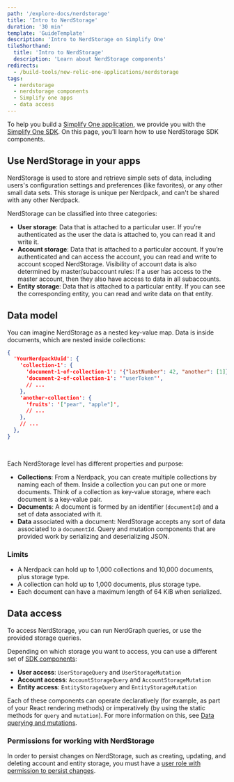 ```yaml
---
path: '/explore-docs/nerdstorage'
title: 'Intro to NerdStorage'
duration: '30 min'
template: 'GuideTemplate'
description: 'Intro to NerdStorage on Simplify One'
tileShorthand:
  title: 'Intro to NerdStorage'
  description: 'Learn about NerdStorage components'
redirects:
  - /build-tools/new-relic-one-applications/nerdstorage
tags:
  - nerdstorage
  - nerdstorage components
  - Simplify one apps
  - data access
---
```


<Intro>

To help you build a [Simplify One application](/use-cases/build-new-relic-one-applications), we provide you with the [Simplify One SDK](/client-side-sdk/index.html). On this page, you’ll learn how to use NerdStorage SDK components.

</Intro> 

## Use NerdStorage in your apps

NerdStorage is used to store and retrieve simple sets of data, including users's configuration settings and preferences (like favorites), or any other small data sets. This storage is unique per Nerdpack, and can't be shared with any other Nerdpack.

NerdStorage can be classified into three categories: 

- **User storage**: Data that is attached to a particular user. If you’re authenticated as the user the data is attached to, you can read it and write it.
- **Account storage**: Data that is attached to a particular account. If you’re authenticated and can access the account, you can read and write to account scoped NerdStorage. Visibility of account data is also determined by master/subaccount rules: If a user has access to the master account, then they also have access to data in all subaccounts.
- **Entity storage**: Data that is attached to a particular entity. If you can see the corresponding entity, you can read and write data on that entity.

## Data model

You can imagine NerdStorage as a nested key-value map. Data is inside documents, which are nested inside collections:

```json copy=false lineNumbers=false
{
  'YourNerdpackUuid': {
    'collection-1': {
      'document-1-of-collection-1': '{"lastNumber": 42, "another": [1]}',
      'document-2-of-collection-1': '"userToken"',
      // ...
    },
    'another-collection': {
      'fruits': '["pear", "apple"]',
      // ...
    },
    // ...
  },
}
```
<br />

Each NerdStorage level has different properties and purpose:

- **Collections**: From a Nerdpack, you can create multiple collections by naming each of them. Inside a collection you can put one or more documents. Think of a collection as key-value storage, where each document is a key-value pair.
- **Documents**: A document is formed by an identifier (```documentId```) and a set of data associated with it.
- **Data** associated with a document: NerdStorage accepts any sort of data associated to a ```documentId```. Query and mutation components that are provided work by serializing and deserializing JSON.

### Limits

- A Nerdpack can hold up to 1,000 collections and 10,000 documents, plus storage type.
- A collection can hold up to 1,000 documents, plus storage type.
- Each document can have a maximum length of 64 KiB when serialized.

## Data access

To access NerdStorage, you can run NerdGraph queries, or use the provided storage queries.

Depending on which storage you want to access, you can use a different set of [SDK components](/client-side-sdk/index.html):

- **User access**: ```UserStorageQuery``` and ```UserStorageMutation```
- **Account access**: ```AccountStorageQuery``` and ```AccountStorageMutation```
- **Entity access**: ```EntityStorageQuery``` and ```EntityStorageMutation```

Each of these components can operate declaratively (for example, as part of your React rendering methods) or imperatively (by using the static methods for ```query``` and ```mutation```). For more information on this, see [Data querying and mutations](/build-tools/new-relic-one-applications/query-and-store-data).

### Permissions for working with NerdStorage

In order to persist changes on NerdStorage, such as creating, updating, and deleting account and entity storage, you must have a [user role with permission to persist changes](https://docs.newrelic.com/docs/accounts/accounts-billing/new-relic-one-pricing-users/users-roles). 
